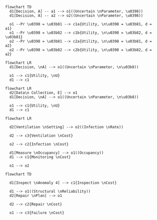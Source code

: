 ```mermaid

flowchart TD
  d1[Decision, A] -- a1 --> o1((Uncertain \nParameter, \u0398))
  d1[Decision, A] -- a2 --> o2((Uncertain \nParameter, \u0398))
  
  o1 --Pr \u0398 = \u03b81 --> c1a{Utility, \n\u0398 = \u03b81, d = a1}
  o1 --Pr \u0398 = \u03b82 --> c1b{Utility, \n\u0398 = \u03b82, d = \u03b81}
  o2 --Pr \u0398 = \u03b81 --> c2a{Utility, \n\u0398 = \u03b81, d = a2}
  o2 --Pr \u0398 = \u03b82 --> c2b{Utility, \n\u0398 = \u03b82, d = a2}

```

```mermaid
flowchart LR
  d1[Decision, \nA] --> o1((Uncertain \nParameter, \n\u03b8))
  
  o1 --> c1{Utility, \nU}
  d1 --> c1

```

```mermaid
flowchart LR
  d2[Data\n Collection, E] --> o1
  d1[Decision, \nA] --> o1((Uncertain \nParameter, \n\u03b8))
  
  o1 --> c1{Utility, \nU}
  d1 --> c1

```

```mermaid
flowchart LR
  
  d2[Ventilation \nSetting] --> o2((Infection \nRate)) 

  d2 --> c3{Ventilation \nCost}

  o2 --> c2{Infection \nCost}
  
  d1[Measure \nOccupancy] --> o1((Occupancy))
  d1 --> c1{Monitoring \nCost}

  o1 --> o2

```

```mermaid
flowchart TD

  d1[Inspect \nAnomaly 4] --> c1{Inspection \nCost}
  
  d1 --> o1((Structural \nReliability))
  d2[Repair \nPlan] --> o1
  
  d2 --> c2{Repair \nCost}

  o1 --> c3{Failure \nCost}

```